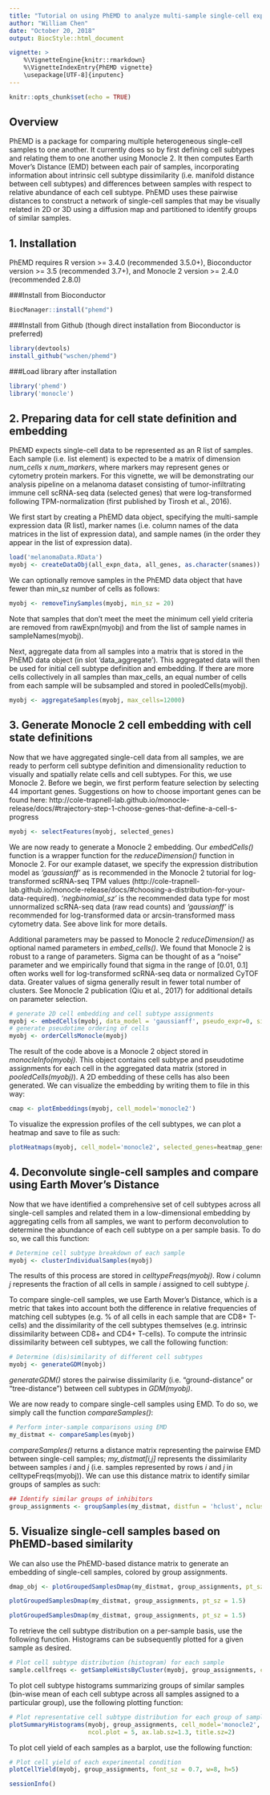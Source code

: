 ```yaml
---
title: "Tutorial on using PhEMD to analyze multi-sample single-cell experiments"
author: "William Chen"
date: "October 20, 2018"
output: BiocStyle::html_document

vignette: >
    %\VignetteEngine{knitr::rmarkdown}
    %\VignetteIndexEntry{PhEMD vignette}
    \usepackage[UTF-8]{inputenc}
---
```


```r
knitr::opts_chunk$set(echo = TRUE)
```


## Overview

PhEMD is a package for comparing multiple heterogeneous single-cell samples to 
one another. It currently does so by first defining cell subtypes and relating 
them to one another using Monocle 2. It then computes Earth Mover's Distance 
(EMD) between each pair of samples, incorporating information about intrinsic 
cell subtype dissimilarity (i.e. manifold distance between cell subtypes) and 
differences between samples with respect to relative abundance of each cell 
subtype. PhEMD uses these pairwise distances to construct a network of 
single-cell samples that may be visually related in 2D or 3D using a diffusion 
map and partitioned to identify groups of similar samples.

## 1. Installation

PhEMD requires R version >= 3.4.0 (recommended 3.5.0+), Bioconductor 
version >= 3.5 (recommended 3.7+), and Monocle 2 version >= 2.4.0 
(recommended 2.8.0)

###Install from Bioconductor

```r
BiocManager::install("phemd")
```

###Install from Github (though direct installation from Bioconductor is preferred)
 
```r
library(devtools)
install_github("wschen/phemd")
```

###Load library after installation

```r
library('phemd')
library('monocle')
```

## 2. Preparing data for cell state definition and embedding

PhEMD expects single-cell data to be represented as an R list of samples. Each 
sample (i.e. list element) is expected to be a matrix of dimension *num_cells* 
x *num_markers*, where markers may represent genes or cytometry protein markers.
For this vignette, we will be demonstrating our analysis pipeline on a melanoma 
dataset consisting of tumor-infiltrating immune cell scRNA-seq data (selected 
genes) that were log-transformed following TPM-normalization (first published 
by Tirosh et al., 2016).

We first start by creating a PhEMD data object, specifying the multi-sample 
expression data (R list), marker names (i.e. column names of the data matrices 
in the list of expression data), and sample names (in the order they appear in 
the list of expression data).

```r
load('melanomaData.RData')
myobj <- createDataObj(all_expn_data, all_genes, as.character(snames))
```

We can optionally remove samples in the PhEMD data object that have fewer than 
min_sz number of cells as follows:

```r
myobj <- removeTinySamples(myobj, min_sz = 20)
```

Note that samples that don't meet the meet the minimum cell yield criteria are 
removed from rawExpn(myobj) and from the list of sample names in 
sampleNames(myobj).

Next, aggregate data from all samples into a matrix that is stored in the PhEMD 
data object (in slot 'data_aggregate'). This aggregated data will then be used 
for initial cell subtype definition and embedding. If there are more cells 
collectively in all samples than max_cells, an equal number of cells from each 
sample will be subsampled and stored in pooledCells(myobj).

```r
myobj <- aggregateSamples(myobj, max_cells=12000)
```

## 3. Generate Monocle 2 cell embedding with cell state definitions

Now that we have aggregated single-cell data from all samples, we are ready to 
perform cell subtype definition and dimensionality reduction to visually and 
spatially relate cells and cell subtypes. For this, we use Monocle 2. Before we 
begin, we first perform feature selection by selecting 44 important genes. 
Suggestions on how to choose important genes can be found here: http://cole-trapnell-lab.github.io/monocle-release/docs/#trajectory-step-1-choose-genes-that-define-a-cell-s-progress

```r
myobj <- selectFeatures(myobj, selected_genes)
```

We are now ready to generate a Monocle 2 embedding. Our *embedCells()* function
is a wrapper function for the *reduceDimension()* function in Monocle 2. For our
example dataset, we specify the expression distribution model as *'gaussianff'* 
as is recommended in the Monocle 2 tutorial for log-transformed scRNA-seq TPM 
values (http://cole-trapnell-lab.github.io/monocle-release/docs/#choosing-a-distribution-for-your-data-required). 
*'negbinomial_sz'* is the recommended data type for most unnormalized scRNA-seq 
data (raw read counts) and *'gaussianff'* is recommended for log-transformed 
data or arcsin-transformed mass cytometry data. See above link for more details.

Additional parameters may be passed to Monocle 2 *reduceDimension()* as optional
named parameters in *embed_cells()*. We found that Monocle 2 is robust to a 
range of parameters. Sigma can be thought of as a "noise" parameter and we 
empirically found that sigma in the range of [0.01, 0.1] often works well for
log-transformed scRNA-seq data or normalized CyTOF data. Greater values of sigma
generally result in fewer total number of clusters. See Monocle 2 publication 
(Qiu et al., 2017) for additional details on parameter selection.

```r
# generate 2D cell embedding and cell subtype assignments
myobj <- embedCells(myobj, data_model = 'gaussianff', pseudo_expr=0, sigma=0.02)
# generate pseudotime ordering of cells
myobj <- orderCellsMonocle(myobj)
```

The result of the code above is a Monocle 2 object stored in 
*monocleInfo(myobj)*. This object contains cell subtype and pseudotime 
assignments for each cell in the aggregated data matrix (stored in 
*pooledCells(myobj)*). A 2D embedding of these cells has also been generated.
We can visualize the embedding by writing them to file in this way:

```r
cmap <- plotEmbeddings(myobj, cell_model='monocle2')
```

To visualize the expression profiles of the cell subtypes, we can plot a heatmap
and save to file as such:

```r
plotHeatmaps(myobj, cell_model='monocle2', selected_genes=heatmap_genes)
```

## 4. Deconvolute single-cell samples and compare using Earth Mover's Distance

Now that we have identified a comprehensive set of cell subtypes across all 
single-cell samples and related them in a low-dimensional embedding by 
aggregating cells from all samples, we want to perform deconvolution to 
determine the abundance of each cell subtype on a per sample basis. To do so, 
we call this function:

```r
# Determine cell subtype breakdown of each sample
myobj <- clusterIndividualSamples(myobj)
```

The results of this process are stored in *celltypeFreqs(myobj)*. Row 
*i* column *j* represents the fraction of all cells in sample *i* assigned to 
cell subtype *j*.

To compare single-cell samples, we use Earth Mover's Distance, which is a metric
that takes into account both the difference in relative frequencies of matching
cell subtypes (e.g. % of all cells in each sample that are CD8+ T-cells) and the
dissimilarity of the cell subtypes themselves (e.g. intrinsic dissimilarity 
between CD8+ and CD4+ T-cells). To compute the intrinsic dissimilarity between
cell subtypes, we call the following function:

```r
# Determine (dis)similarity of different cell subtypes
myobj <- generateGDM(myobj)
```

*generateGDM()* stores the pairwise dissimilarity (i.e. "ground-distance" or
"tree-distance") between cell subtypes in *GDM(myobj)*.

We are now ready to compare single-cell samples using EMD. To do so, we simply
call the function *compareSamples()*:

```r
# Perform inter-sample comparisons using EMD
my_distmat <- compareSamples(myobj)
```

*compareSamples()* returns a distance matrix representing the pairwise EMD 
between single-cell samples; *my_distmat[i,j]* represents the dissimilarity 
between samples *i* and *j* (i.e. samples represented by rows *i* and *j* in 
celltypeFreqs(myobj)). We can use this distance matrix to identify similar 
groups of samples as such:

```r
## Identify similar groups of inhibitors
group_assignments <- groupSamples(my_distmat, distfun = 'hclust', ncluster=5)
```

## 5. Visualize single-cell samples based on PhEMD-based similarity

We can also use the PhEMD-based distance matrix to generate an embedding of 
single-cell samples, colored by group assignments.

```r
dmap_obj <- plotGroupedSamplesDmap(my_distmat, group_assignments, pt_sz = 1.5)
```

```r
plotGroupedSamplesDmap(my_distmat, group_assignments, pt_sz = 1.5)
```

```r
plotGroupedSamplesDmap(my_distmat, group_assignments, pt_sz = 1.5)
```

To retrieve the cell subtype distribution on a per-sample basis, use the 
following function. Histograms can be subsequently plotted for a given sample
as desired.

```r
# Plot cell subtype distribution (histogram) for each sample
sample.cellfreqs <- getSampleHistsByCluster(myobj, group_assignments, cell_model='monocle2')
```

To plot cell subtype histograms summarizing groups of similar samples (bin-wise
mean of each cell subtype across all samples assigned to a particular group), 
use the following plotting function:

```r
# Plot representative cell subtype distribution for each group of samples
plotSummaryHistograms(myobj, group_assignments, cell_model='monocle2', cmap, 
                      ncol.plot = 5, ax.lab.sz=1.3, title.sz=2)
```

To plot cell yield of each samples as a barplot, use the following function:

```r
# Plot cell yield of each experimental condition
plotCellYield(myobj, group_assignments, font_sz = 0.7, w=8, h=5)
```

```r
sessionInfo()
```
